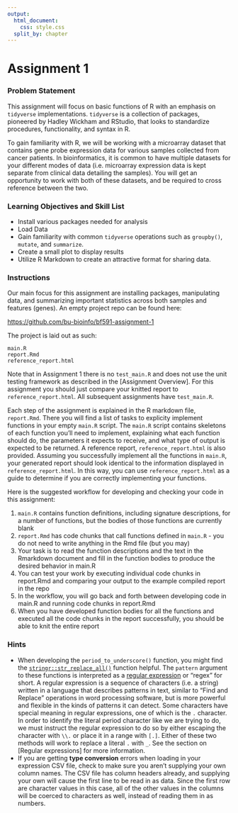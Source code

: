 ```yaml
---
output:
  html_document:
    css: style.css
  split_by: chapter
---
```


# Assignment 1 {-}

### Problem Statement {-}
This assignment will focus on basic functions of R with an emphasis on
`tidyverse` implementations. `tidyverse` is a collection of packages, pioneered
by Hadley Wickham and RStudio, that looks to standardize procedures,
functionality, and syntax in R.

To gain familiarity with R, we will be working with a microarray dataset that
contains gene probe expression data for various samples collected from cancer
patients. In bioinformatics, it is common to have multiple datasets for your
different modes of data (i.e. microarray expression data is kept separate
from clinical data detailing the samples). You will get an opportunity to work
with both of these datasets, and be required to cross reference between the two.

### Learning Objectives and Skill List {-}
- Install various packages needed for analysis
- Load Data
- Gain familiarity with common `tidyverse` operations such as `groupby()`,
`mutate`, and `summarize`.
- Create a small plot to display results
- Utilize R Markdown to create an attractive format for sharing data.

### Instructions {-}
Our main focus for this assignment are installing packages, manipulating data,
and summarizing important statistics across both samples and features (genes). An
empty project repo can be found here:

[https://github.com/bu-bioinfo/bf591-assignment-1](https://github.com/bu-bioinfo/bf591-assignment-1)

The project is laid out as such:  
```
main.R
report.Rmd
reference_report.html
```

:::{.box .note}
Note that in Assignment 1 there is no `test_main.R` and does not use the unit
testing framework as described in the [Assignment Overview]. For this assignment
you should just compare your knitted report to `reference_report.html`. All
subsequent assignments have `test_main.R`.
:::

Each step of the assignment is explained in the R markdown file, `report.Rmd`.
There you will find a list of tasks to explicity implement functions in your
empty `main.R` script. The `main.R` script contains skeletons of each function
you'll need to implement, explaining what each function should do, the parameters
it expects to receive, and what type of output is expected to be returned. A
reference report, `reference_report.html` is also provided. Assuming you successfully
implement all the functions in `main.R`, your generated report should look
identical to the information displayed in `reference_report.html`. In this way,
you can use `reference_report.html` as a guide to determine if you are correctly
implementing your functions.

Here is the suggested workflow for developing and checking your code in this
assignment:

1. `main.R` contains function definitions, including signature descriptions, for
  a number of functions, but the bodies of those functions are currently blank
2. `report.Rmd` has code chunks that call functions defined in `main.R` - you do
  not need to write anything in the Rmd file (but you may)
3. Your task is to read the function descriptions and the text in the Rmarkdown
  document and fill in the function bodies to produce the desired behavior in
  main.R
4. You can test your work by executing individual code chunks in report.Rmd and
  comparing your output to the example compiled report in the repo
5. In the workflow, you will go back and forth between developing code in main.R
  and running code chunks in report.Rmd
6. When you have developed function bodies for all the functions and executed
  all the code chunks in the report successfully, you should be able to knit the
  entire report

### Hints {-}

* When developing the `period_to_underscore()` function, you might find the
[`stringr::str_replace_all()`](https://stringr.tidyverse.org/reference/str_replace.html)
function helpful. The `pattern` argument to these functions is interpreted as
a [regular expression](#regular-expressions) or "regex" for short. A regular
expression is a sequence of characters (i.e. a string) written in a language
that describes patterns in text, similar to "Find and Replace" operations in
word processing software, but is more powerful and flexible in the kinds of
patterns it can detect. Some characters have special meaning in regular
expressions, one of which is the `.` character. In order to identify the literal
period character like we are trying to do, we must instruct the regular
expression to do so by either escaping the character with `\\.` or place it in a
range with `[.]`. Either of these two methods will work to replace a literal `.`
with `_`. See the section on [Regular expressions] for more information.
* If you are getting **type conversion** errors when loading in your expression
CSV file, check to make sure you aren't supplying your own column names. The
CSV file has column headers already, and supplying your own will cause the first
line to be read in as data. Since the first row are character values in this
case, all of the other values in the columns will be coerced to characters as
well, instead of reading them in as numbers.
